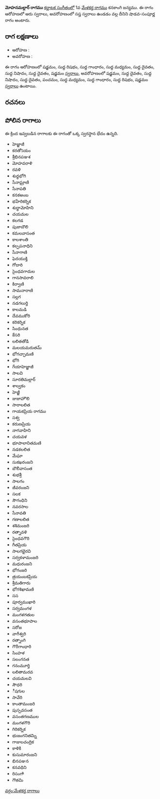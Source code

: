 {{Infobox ragam
	| name          	= మోహనమల్లార్
	| synonym	    	= 
	| mela          	= 
	| chakra        	= 
	| janaka        	= 
	| type          	= శాడవ-సంపూర్ణ
	| arohanam      	= {{svaraC|S|R1|G1|M1|D1|N1|D1|S'}} 
	| avarohanam    	= {{svaraC|S'|D1|N1|D1|P|M1|G1|R1|S}}
	| jeeva         	=
	| chhaya        	=
	| nyasa         	=
	| vishesha      	= 
	| equivalent  		= 
}}
{{కర్ణాటక సంగీత రాగాలు}}
'''మోహనమల్లార్ రాగము''' [[కర్ణాటక సంగీతం]]లో 1వ [[మేళకర్త రాగము]] కనకాంగి జన్యము.  ఈ రాగం ఆరోహణలో ఆరు స్వరాలు, అవరోహణంలో సప్త స్వరాలు ఉండడం వల్ల దీనిని షాడవ-సంపూర్ణ రాగం అంటారు.


==రాగ లక్షణాలు==


* ఆరోహణ : {{svaraC|S|R1|G1|M1|D1|N1|D1|S'}} 
* అవరోహణ : {{svaraC|S'|D1|N1|D1|P|M1|G1|R1|S}}

ఈ రాగం ఆరోహణంలో షడ్జమం, సుద్ద రిషభం, సుద్ద గాంధారం, సుద్ద మధ్యమం, సుద్ద దైవతం, సుద్ద నిషాదం, సుద్ద దైవతం, షడ్జమం [[స్వరాలు]], అవరోహణంలో షడ్జమం, సుద్ద దైవతం, సుద్ద నిషాదం, సుద్ద దైవతం, పంచమం, సుద్ద మధ్యమం, సుద్ద గాంధారం, సుద్ద రిషభం, షడ్జమం [[స్వరాలు]] ఉంటాయి.

==రచనలు==



==పోలిన రాగాలు==
ఈ క్రింద ఇవ్వబడిన రాగాలకు ఈ రాగంతో ఒక్క స్వరస్థాన భేదం ఉన్నది.
* హెజ్జాజీ
* కరతోऽయం
* శ్రీభినపఞశ
* మోహవరాళి
* రవళి
* శుధ్ధభోగి
* సేనాఘ్రాణి
* సేనాపతి
* కనకఅంబ
* భహేరికర్నిక
* శుధ్ధామోహిని
* చయమల
* కలగడ
* పుజాబౌలి
* కమలవాసంత
* కాలశాంతి
* కల్పపనాధిని
* సేనాగాణి
* ఫెదయుక్తి
* గోదారి
* సైంధవగాదుల
* గానసావరాలి
* కిర్వాణి
* సామనారాణి
* సల్లగ
* నడగలుర్తి
* కాలమడి
* దేవముకోరి
* కరికర్నిక
* సింధునత
* కేసరి
* లలితతోడి
* మలయమరుతమ్
* భోగచ్ఛామణి
* భోగి
* గేయాహెజ్జాజీ
* సాలవి
* సూరతిమల్లార్
* శాల్వకం
* హెజ్జీ
* జుజాహౌలి
* సారాలలిత
* గాయకప్రియ రాగము
* సశ్వ
* కరుణప్రియ
* నాగవాహిని
* చయవళ
* భూపాలానితమణి
* నడకలలిత
* మేఘా
* సుకఖరంజని
* బౌలీవాసంత
* శుభశ్రీ
* సాలగం
* జీవరంజని
* సలక
* సౌగంధిని
* నవరసాల
* సేనావతి
* గణాలలిత
* శశిమంజరి
* రత్నావళి
* సైంధవగౌరి
* గీతప్రియ
* సాలగభైరవి
* సర్వకళామంజరి
* మధురంజని
* భోగంజరి
* త్రయంబకప్రియ
* శ్రీమతిగారు
* భోగశిఖామణి
* సస
* పూర్వముఖారి
* సర్వమంగళ
* మంగళగతుల
* వసంతభూపాల
* సరోజ
* వాగీశ్వరి
* రత్నాంగి
* గౌరీగాంధారి
* సింహళ
* సలంగనత
* గనంమూర్తి
* లలితామరవ
* చయమలవి
* సౌధరి
* ీషగుల
* సావేరి
* కాంతామంజరి
* పుస్పవసంత
* వసంతగణముల
* మంగళగౌరి
* గిరికర్నిక
* భుజంగనితమ్ని
* గాజులచంద్రిక
* కాళికి
* కుసుమారంజని
* భినపఞన
* కనవధిని
* రిసంగాి
* గౌతమి



[[వర్గం:మేళకర్త రాగాలు]]